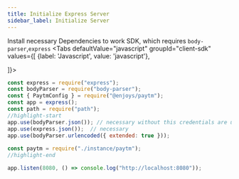```yaml
---
title: Initialize Express Server
sidebar_label: Initialize Server
---
```



Install necessary Dependencies to work SDK, which requires `body-parser`,`express`
<Tabs
  defaultValue="javascript"
  groupId="client-sdk"
  values={[
    {label: 'Javascript', value: 'javascript'},
    
  ]}>
  <TabItem value="javascript">

```javascript title="index.js"
const express = require("express");
const bodyParser = require("body-parser");
const { PaytmConfig } = require("@enjoys/paytm");
const app = express();
const path = require("path");
//highlight-start 
app.use(bodyParser.json()); // necessary without this credentials are undefined
app.use(express.json());  // necessary
app.use(bodyParser.urlencoded({ extended: true }));
 
const paytm = require("./instance/paytm");
//highlight-end 

app.listen(8080, () => console.log("http://localhost:8080"));
```

 
  </TabItem>
  
  </Tabs>
 